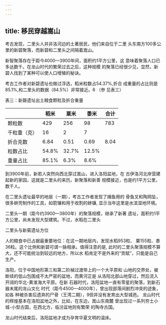 ```yaml
---
---
---
```

title: 移民穿越嵩山
---



考古发现，二里头人并非洛河边的土著居民，他们来自位于二里 头东南方100多公里的新碧聚落，而新碧和二里头之间隔着嵩山。

新智聚落存在于距今4000—3900年间，面积约1平方公里，这 意味着聚落人口已多达数千。在龙山时代的繁荣过去之后，这种规模 的聚落已经很少见，显然，新碧人找到了某种可以使人口增殖的秘诀。

考古工作者对新碧遗址也做过浮选，稻米粒数占54.37%,折合 成重量的占比则是85.1%,和二里头的数据（84.5%）非常接近。6 （参 见表三）

表三：新磬遗址出土粮食颗粒及折合重量

 

|        |  稻米   |  粟米  |   黍米  |  合计  |
| -----  | ------ | ------ | ------ | ----- |
|颗粒数   |   429   |  256  |   98   |   783  |
|千粒重（克）|   16  |    2  |   7    |       |
|折合克数  |   6.84  |  0.51 |  0.69  |  8.04 |
|粒数占比  |   54.8% |  32.7% |  12.5% |      |
|重量占比  |   85.1%  |  6.3% |  8.6%  |      |

到3900年前，新若人突然向西北穿过嵩山，进入洛阳盆地，在 古伊洛河北岸营建起新的家园，这就是二里头的来历。新聚落和新善 规模接近，也是约1平方公里，数千人。

在二里头遗址最早的地层（一期），考古工作者发现了捕鱼用的 骨鱼叉和陶网坠，很多蚌壳制作的工具，如箭镶和用于收割的蚌镰, 显示当年这里是水滨湿地环境。

二里头一期（距今约3900—3800年）的聚落规模，继承了新著 遗址，面积约1平方公里，尚未发现大型建筑。不过，水稻在二里头



二里头与新窖遗址方位

人的粮食中已占据最重要地位：在这一期地层内，发现水稻953粒、 粟155粒、黍36粒。这个比例和新碧可谓一脉相承。值得注意的是, 此时的二里头聚落规模不算大，还不可能统治到较远的地方，所以水 稻肯定不是外来的“贡赋”，只能是自己生产。

洛阳，位于中国地形第三和第二阶梯过渡带上的一个大平原和 山地的交界处，被断续的低山包围成不太严密的盆地，而黄河正是 从洛阳北部山地穿过，然后流入开阔的华北-黄淮海大平原。在新 石器时代，洛阳盆地一直有零星的聚落，到新石器末尾的龙山文化 时代（距今4500—4000年），曾出现部落间剧烈冲突的迹象，如各 种被杀害后遗弃的尸骨（王湾二期），9但并没有发育出大型城邑。 龙山时代的辉煌基本在洛阳盆地之外，比如，在东边，嵩山东南麓 曾出现过一系列夯土小城-小型古国，在西北方，临汾盆地则有繁荣 的陶寺古国。

龙山时代结束后，洛阳盆地才成为孕育华夏文明的温床。